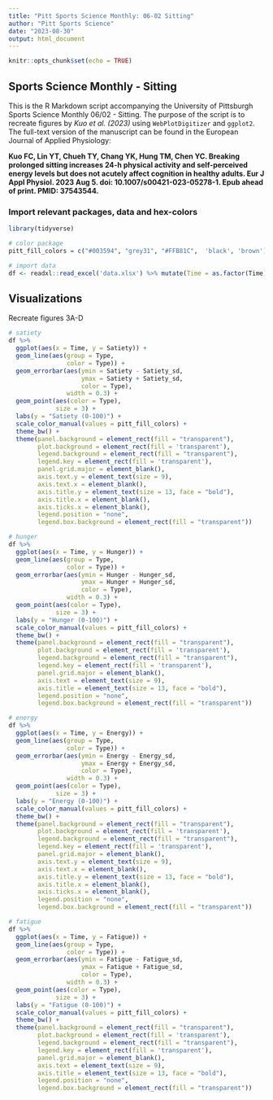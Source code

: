 ```yaml
---
title: "Pitt Sports Science Monthly: 06-02 Sitting"
author: "Pitt Sports Science"
date: "2023-08-30"
output: html_document
---
```


```r
knitr::opts_chunk$set(echo = TRUE)
```

## Sports Science Monthly - Sitting

This is the R Markdown script accompanying the University of Pittsburgh Sports Science Monthly 06/02 - Sitting. The purpose of the script is to recreate figures by *Kuo et al. (2023)* using `WebPlotDigitizer` and `ggplot2`. The full-text version of the manuscript can be found in the European Journal of Applied Physiology:

**Kuo FC, Lin YT, Chueh TY, Chang YK, Hung TM, Chen YC. Breaking prolonged sitting increases 24-h physical activity and self-perceived energy levels but does not acutely affect cognition in healthy adults. Eur J Appl Physiol. 2023 Aug 5. doi: 10.1007/s00421-023-05278-1. Epub ahead of print. PMID: 37543544.**


### Import relevant packages, data and hex-colors

```r
library(tidyverse)

# color package
pitt_fill_colors = c("#003594", "grey31", "#FFB81C",  'black', 'brown')

# import data
df <- readxl::read_excel('data.xlsx') %>% mutate(Time = as.factor(Time))
```

## Visualizations

Recreate figures 3A-D

```r
# satiety
df %>% 
  ggplot(aes(x = Time, y = Satiety)) +
  geom_line(aes(group = Type,
                color = Type)) +
  geom_errorbar(aes(ymin = Satiety - Satiety_sd,
                    ymax = Satiety + Satiety_sd,
                    color = Type),
                width = 0.3) +
  geom_point(aes(color = Type),
             size = 3) +
  labs(y = "Satiety (0-100)") +
  scale_color_manual(values = pitt_fill_colors) +
  theme_bw() +
  theme(panel.background = element_rect(fill = "transparent"),
        plot.background = element_rect(fill = 'transparent'),
        legend.background = element_rect(fill = "transparent"),
        legend.key = element_rect(fill = 'transparent'),
        panel.grid.major = element_blank(),
        axis.text.y = element_text(size = 9),
        axis.text.x = element_blank(),
        axis.title.y = element_text(size = 13, face = "bold"),
        axis.title.x = element_blank(),
        axis.ticks.x = element_blank(),
        legend.position = "none",
        legend.box.background = element_rect(fill = "transparent"))

# hunger
df %>% 
  ggplot(aes(x = Time, y = Hunger)) +
  geom_line(aes(group = Type,
                color = Type)) +
  geom_errorbar(aes(ymin = Hunger - Hunger_sd,
                    ymax = Hunger + Hunger_sd,
                    color = Type),
                width = 0.3) +
  geom_point(aes(color = Type),
             size = 3) +
  labs(y = "Hunger (0-100)") +
  scale_color_manual(values = pitt_fill_colors) +
  theme_bw() +
  theme(panel.background = element_rect(fill = "transparent"),
        plot.background = element_rect(fill = 'transparent'),
        legend.background = element_rect(fill = "transparent"),
        legend.key = element_rect(fill = 'transparent'),
        panel.grid.major = element_blank(),
        axis.text = element_text(size = 9),
        axis.title = element_text(size = 13, face = "bold"),
        legend.position = "none",
        legend.box.background = element_rect(fill = "transparent"))

# energy
df %>% 
  ggplot(aes(x = Time, y = Energy)) +
  geom_line(aes(group = Type,
                color = Type)) +
  geom_errorbar(aes(ymin = Energy - Energy_sd,
                    ymax = Energy + Energy_sd,
                    color = Type),
                width = 0.3) +
  geom_point(aes(color = Type),
             size = 3) +
  labs(y = "Energy (0-100)") +
  scale_color_manual(values = pitt_fill_colors) +
  theme_bw() +
  theme(panel.background = element_rect(fill = "transparent"),
        plot.background = element_rect(fill = 'transparent'),
        legend.background = element_rect(fill = "transparent"),
        legend.key = element_rect(fill = 'transparent'),
        panel.grid.major = element_blank(),
        axis.text.y = element_text(size = 9),
        axis.text.x = element_blank(),
        axis.title.y = element_text(size = 13, face = "bold"),
        axis.title.x = element_blank(),
        axis.ticks.x = element_blank(),
        legend.position = "none",
        legend.box.background = element_rect(fill = "transparent"))

# fatigue
df %>% 
  ggplot(aes(x = Time, y = Fatigue)) +
  geom_line(aes(group = Type,
                color = Type)) +
  geom_errorbar(aes(ymin = Fatigue - Fatigue_sd,
                    ymax = Fatigue + Fatigue_sd,
                    color = Type),
                width = 0.3) +
  geom_point(aes(color = Type),
             size = 3) +
  labs(y = "Fatigue (0-100)") +
  scale_color_manual(values = pitt_fill_colors) +
  theme_bw() +
  theme(panel.background = element_rect(fill = "transparent"),
        plot.background = element_rect(fill = 'transparent'),
        legend.background = element_rect(fill = "transparent"),
        legend.key = element_rect(fill = 'transparent'),
        panel.grid.major = element_blank(),
        axis.text = element_text(size = 9),
        axis.title = element_text(size = 13, face = "bold"),
        legend.position = "none",
        legend.box.background = element_rect(fill = "transparent"))
```
